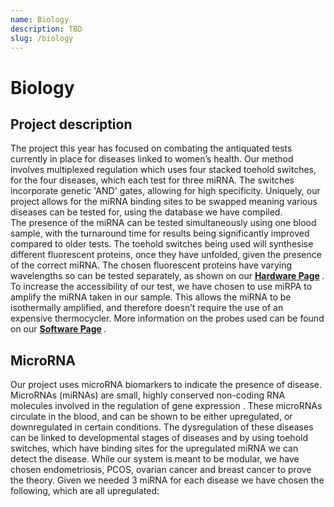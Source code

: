 ```yaml
---
name: Biology
description: TBD
slug: /biology
---
```


<h1>Biology</h1>
<h2 style={{ paddingTop: 4 }}>Project description</h2>
The project this year has focused on combating the antiquated tests currently in place for diseases
linked to women’s health. Our method involves multiplexed regulation which uses four stacked toehold
switches, for the four diseases, which each test for three miRNA. The switches incorporate genetic
'AND' gates, allowing for high specificity. Uniquely, our project allows for the miRNA binding sites
to be swapped meaning various diseases can be tested for, using the database we have compiled.
<br />
The presence of the miRNA can be tested simultaneously using one blood sample, with the turnaround
time for results being significantly improved compared to older tests. The toehold switches being
used will synthesise different fluorescent proteins, once they have unfolded, given the presence of
the correct miRNA. The chosen fluorescent proteins have varying wavelengths so can be tested
separately, as shown on our <b>
	<u>Hardware Page</u>
</b>.
<br />
To increase the accessibility of our test, we have chosen to use miRPA to amplify the miRNA taken in
our sample. This allows the miRNA to be isothermally amplified, and therefore doesn’t require the use
of an expensive thermocycler. More information on the probes used can be found on our <b>
	<u>Software Page</u>
</b>
.
<h2 style={{ paddingTop: 8 }}>MicroRNA</h2>
Our project uses microRNA biomarkers to indicate the presence of disease. MicroRNAs (miRNAs) are
small, highly conserved non-coding RNA molecules involved in the regulation of gene expression
<Reference number={1} />. These microRNAs circulate in the blood, and can be shown to be either upregulated,
or downregulated in certain conditions. The dysregulation of these diseases can be linked to developmental
stages of diseases
<Reference number={2} />
and by using toehold switches, which have binding sites for the upregulated miRNA we can detect the disease.
While our system is meant to be modular, we have chosen endometriosis, PCOS, ovarian cancer and breast
cancer to prove the theory. Given we needed 3 miRNA for each disease we have chosen the following, which
are all upregulated: